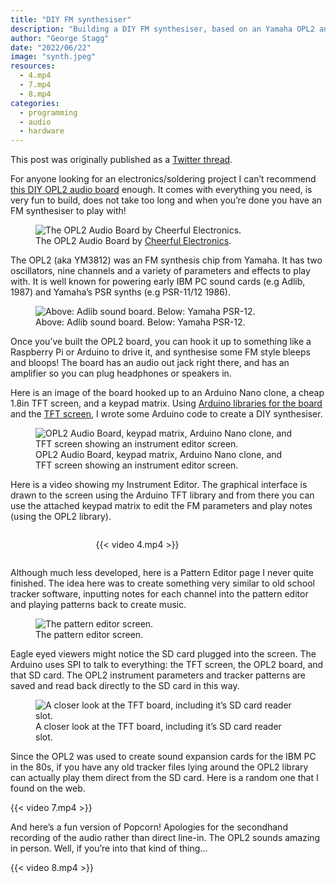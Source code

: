```yaml
---
title: "DIY FM synthesiser"
description: "Building a DIY FM synthesiser, based on an Yamaha OPL2 and electronic audio kit."
author: "George Stagg"
date: "2022/06/22"
image: "synth.jpeg"
resources:
  - 4.mp4
  - 7.mp4
  - 8.mp4
categories:
  - programming
  - audio
  - hardware
---
```


This post was originally published as a [Twitter thread](https://twitter.com/gwstagg/status/1540744833484042240).

For anyone looking for an electronics/soldering project I can't recommend [this DIY OPL2 audio board](https://www.tindie.com/products/cheerful/opl2-audio-board/) enough. It comes with everything you need, is very fun to build, does not take too long and when you're done you have an FM synthesiser to play with!

![The OPL2 Audio Board by [Cheerful Electronics](https://www.tindie.com/stores/cheerful/).](1.jpeg)

The OPL2 (aka YM3812) was an FM synthesis chip from Yamaha. It has two oscillators, nine channels and a variety of parameters and effects to play with. It is well known for powering early IBM PC sound cards (e.g Adlib, 1987) and Yamaha's PSR synths (e.g PSR-11/12 1986).

![Above: Adlib sound board. Below: Yamaha PSR-12.](2.jpeg)

Once you've built the OPL2 board, you can hook it up to something like a Raspberry Pi or Arduino to drive it, and synthesise some FM style bleeps and bloops! The board has an audio out jack right there, and has an amplifier so you can plug headphones or speakers in.

Here is an image of the board hooked up to an Arduino Nano clone, a cheap 1.8in TFT screen, and a keypad matrix. Using [Arduino libraries for the board](https://github.com/DhrBaksteen/ArduinoOPL2) and the [TFT screen](https://github.com/arduino-libraries/TFT), I wrote some Arduino code to create a DIY synthesiser.

![OPL2 Audio Board, keypad matrix, Arduino Nano clone, and TFT screen showing an instrument editor screen.](3.jpeg)

Here is a video showing my Instrument Editor. The graphical interface is drawn to the screen using the Arduino TFT library and from there you can use the attached keypad matrix to edit the FM parameters and play notes (using the OPL2 library).


:::: {.columns}
::: {.column width="25%"}
:::
::: {.column width="50%"}
{{< video 4.mp4 >}}
:::
::: {.column width="25%"}
:::
::::

Although much less developed, here is a Pattern Editor page I never quite finished. The idea here was to create something very similar to old school tracker software, inputting notes for each channel into the pattern editor and playing patterns back to create music.

![The pattern editor screen.](5.jpeg)

Eagle eyed viewers might notice the SD card plugged into the screen. The Arduino uses SPI to talk to everything: the TFT screen, the OPL2 board, and that SD card. The OPL2 instrument parameters and tracker patterns are saved and read back directly to the SD card in this way.

![A closer look at the TFT board, including it's SD card reader slot.](6.png)

Since the OPL2 was used to create sound expansion cards for the IBM PC in the 80s, if you have any old tracker files lying around the OPL2 library can actually play them direct from the SD card. Here is a random one that I found on the web.

{{< video 7.mp4 >}}

And here's a fun version of Popcorn! Apologies for the secondhand recording of the audio rather than direct line-in. The OPL2 sounds amazing in person. Well, if you're into that kind of thing...

{{< video 8.mp4 >}}
